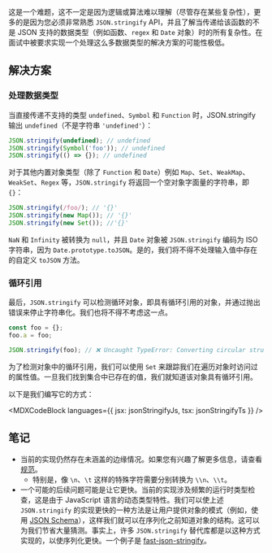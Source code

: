 

这是一个难题，这不一定是因为逻辑或算法难以理解（尽管存在某些复杂性），更多的是因为您必须非常熟悉 `JSON.stringify` API，并且了解当传递给该函数的不是 JSON 支持的数据类型（例如函数、`regex` 和 `Date` 对象）时的所有复杂性。在面试中被要求实现一个处理这么多数据类型的解决方案的可能性极低。

## 解决方案

### 处理数据类型

当直接传递不支持的类型 `undefined`、`Symbol` 和 `Function` 时，JSON.stringify 输出 `undefined`（不是字符串 `'undefined'`）：

```js
JSON.stringify(undefined); // undefined
JSON.stringify(Symbol('foo')); // undefined
JSON.stringify(() => {}); // undefined
```

对于其他内置对象类型（除了 `Function` 和 `Date`）例如 `Map`、`Set`、`WeakMap`、`WeakSet`、`Regex` 等，`JSON.stringify` 将返回一个空对象字面量的字符串，即 `{}`：

```js
JSON.stringify(/foo/); // '{}'
JSON.stringify(new Map()); // '{}'
JSON.stringify(new Set()); //'{}'
```

`NaN` 和 `Infinity` 被转换为 `null`，并且 `Date` 对象被 `JSON.stringify` 编码为 ISO 字符串，因为 `Date.prototype.toJSON`。是的，我们将不得不处理输入值中存在的自定义 `toJSON` 方法。

### 循环引用

最后，`JSON.stringify` 可以检测循环对象，即具有循环引用的对象，并通过抛出错误来停止字符串化。我们也将不得不考虑这一点。

```js
const foo = {};
foo.a = foo;

JSON.stringify(foo); // ❌ Uncaught TypeError: Converting circular structure to JSON
```

为了检测对象中的循环引用，我们可以使用 `Set` 来跟踪我们在遍历对象时访问过的属性值。一旦我们找到集合中已存在的值，我们就知道该对象具有循环引用。

以下是我们编写它的方式：

<MDXCodeBlock languages={{ jsx: jsonStringifyJs, tsx: jsonStringifyTs }} />

## 笔记

* 当前的实现仍然存在未涵盖的边缘情况。如果您有兴趣了解更多信息，请查看 [规范](https://262.ecma-international.org/5.1/#sec-15.12.3)。
  * 特别是，像 `\n`、`\t` 这样的特殊字符需要分别转换为 `\\n`、`\\t`。
* 一个可能的后续问题可能是让它更快。当前的实现涉及频繁的运行时类型检查，这是由于 JavaScript 语言的动态类型特性。我们可以使上述 `JSON.stringify` 的实现更快的一种方法是让用户提供对象的模式（例如，使用 [JSON Schema](https://json-schema.org/)），这样我们就可以在序列化之前知道对象的结构。这可以为我们节省大量猜测。事实上，许多 `JSON.stringify` 替代库都是以这种方式实现的，以使序列化更快。一个例子是 [fast-json-stringify](https://github.com/fastify/fast-json-stringify)。
